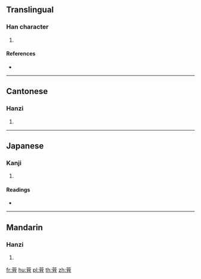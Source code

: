 {{character info/new}}
==Translingual==

===Han character===
{{Han char|rn=140|rad=艸|as=07|sn=13|four=44227|canj=TFB}}

# {{defn|Han|sort=艸07}}

====References====
* {{Han ref|kx=1035.080|dkj=31073|dj=1494.080|hdz=53217.100|uh=83A6|ud=33702|bh=D776|bd=55158}}

----

==Cantonese==

===Hanzi===
{{yue-hanzi|jyut=saau1|y=saau1}}

# {{defn|lang=yue|sort=艸07}}

----

==Japanese==

===Kanji===
{{ja-kanji|grade=|rs=艸07}}

# {{defn|lang=ja|sort=艸07}}

====Readings====
* {{ja-readings|on=[[そう]] (sō), [[しょう]] (shō)|kun=[[みだれる]] (midareru)|nanori=}}

----

==Mandarin==

===Hanzi===
{{cmn-hanzi|pin=[[shāo]] ([[shao1]])|wg=shao<sup>1</sup>}}

# {{defn|lang=cmn|sort=艸07}}

[[fr:莦]]
[[hu:莦]]
[[pl:莦]]
[[th:莦]]
[[zh:莦]]